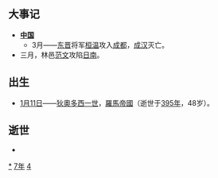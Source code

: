 {{yearTOC|347|成汉'''[[嘉宁|嘉宁]]二年'''；东晋'''[[永和_(晋穆帝)|永和]]三年'''；前凉'''[[建兴_(晋愍帝)|建兴]]三十五年'''；后赵'''[[建武_(石虎)|建武]]十三年'''；代国'''[[建国_(代)|建国]]十年'''}}

== 大事记 ==
*'''[[中国|中国]]'''
**3月——[[东晋|东晋]]将军[[桓温|桓温]]攻入[[成都|成都]]，[[成汉|成汉]]灭亡。
*三月，林邑[[范文|范文]]攻陷[[日南|日南]]。

== 出生 ==
* [[1月11日|1月11日]]——[[狄奧多西一世|狄奧多西一世]]，[[羅馬帝國|羅馬帝國]]（逝世于[[395年|395年]]，48岁）。

== 逝世 ==
{{Wikisource year mention}}
*

[[Category:347年|*]]
[[Category:340年代|7年]]
[[Category:4世纪各年|4]]